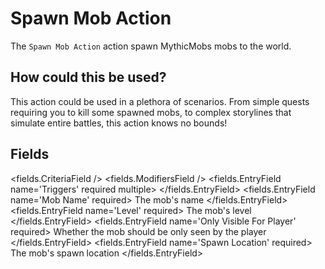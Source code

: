 
# Spawn Mob Action 

The `Spawn Mob Action` action spawn MythicMobs mobs to the world.

## How could this be used?

This action could be used in a plethora of scenarios. From simple quests requiring you to kill some spawned mobs, to complex storylines that simulate entire battles, this action knows no bounds!


## Fields

<fields.CriteriaField />
<fields.ModifiersField />
<fields.EntryField name='Triggers' required multiple>
</fields.EntryField>
<fields.EntryField name='Mob Name' required>
     The mob's name
</fields.EntryField>
<fields.EntryField name='Level' required>
     The mob's level
</fields.EntryField>
<fields.EntryField name='Only Visible For Player' required>
     Whether the mob should be only seen by the player
</fields.EntryField>
<fields.EntryField name='Spawn Location' required>
     The mob's spawn location
</fields.EntryField>
